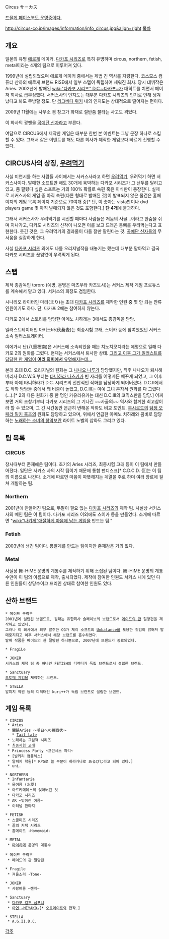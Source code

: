 
Circus
サーカス

[https://www.facebook.com/circus1111?fref=ts 드물게 페이스북도 운영중이다.]

http://circus-co.jp/images/information/info_circus.jpg&align=right [[목차]]
== 개요 ==
일본의 유명 [[에로게]] 메이커. [[다카포 시리즈]]로 특히 유명하며 circus, northern, fetish, metal이라는 4개의 팀으로 이루어져 있다.

1999년에 설립되었으며 에로게 메이커 중에서는 제법 긴 역사를 자랑한다. 코스모스 컴퓨터 산하의 에로게 브랜드 RISE에서 일부 스텝이 독립하여 세워진 회사. 당시 데뷔작은 Aries.
2002년에 발매된 [[wiki:"다카포 시리즈" D.C.~다카포~]]가 대히트를 치면서 메이저 회사로 급부상했다. 서커스사의 인지도는 대부분 다카포 시리즈의 인기로 인해 생겨났다고 봐도 무방할 정도. 단 [[리그베다 위키]] 내의 인지도는 상대적으로 떨어지는 편이다.

2009년 11월에는 사무소 겸 창고가 화재로 절반쯤 불타는 사고도 겪었다.

이 화사의 광팬을 [[곡예단 신자]]라고 부른다.

여담으로 CIRCUS에서 제작한 게임은 대부분 한번 본 이벤트는 그냥 문장 하나로 스킵할 수 있다. 그래서 같은 이벤트를 해도 다른 회사가 제작한 게임보다 빠르게 진행할 수 있다.

== CIRCUS사의 상징, [[우려먹기]] ==
사실 미연시를 하는 사람들 사이에서는 서커스사라고 하면 [[우려먹기]], 우려먹기 하면 서커스사이다. 발매한 소프트만 해도 30개에 육박하는 다카포 시리즈가 그 선두를 달리고 있고, 좀 팔렸다 싶은 소프트는 거의 100% 확률로 속편 혹은 이식판이 등장한다. 실제로 서커스사의 게임 중 아직 속편(다른 형태로 발매된 것)이 발표되지 않은 물건은 홈페이지의 게임 목록 페이지 기준으로 70여개 중[* 단, 이 숫자는 vista판이나 dvd players game 및 아직 발매되지 않은 것도 포함한다.] '''단 4개'''에 불과하다. 

그래서 서커스사가 우려먹기를 시전할 때마다 사람들은 저놈의 사골...이라고 한숨을 쉬며 지나가고, 다카포 시리즈의 신작이 나오면 이를 보고 드래곤 통뼈를 우려먹는다고 표현한다. 웃긴 것은, 그 우려먹기의 결과물이 다들 잘만 팔린다는 것. [[곡예단 신자]]들의 무서움을 실감하게 한다. 

사실 [[다카포 시리즈]] 외에도 나름 오리지널작을 내놓기는 했는데 대부분 말아먹고 결국 다카포 시리즈를 끊임없이 우려먹게 된다.

== 스탭 ==
제작 총감독인 tororo (예명, 본명은 마츠무라 카즈토시)는 서커스 제작 게임 프로듀스를 계속해서 맡고 있다. 서커스의 회장도 겸임한다.

시나리오 라이터인 마리(まり)는 초대 [[다카포 시리즈]]를 제작한 인원 중 몇 안 되는 잔류 인원이기도 하다. 단, 다카포 2에는 참여하지 않는다.

다카포 2에서 스토리를 담당한 아메노 치하레는 3에서도 총감독을 담당.

일러스트레이터인 아키소바(秋蕎麦)는 최종시험 고래, 스이카 등에 참여했었던 서커스 소속 일러스트레이터.

야에가시 난(八重樫南)은 서커스에 소속되었을 때는 치노치모치라는 예명으로 일해 다카포 2의 원화를 그렸다. 현재는 서커스에서 퇴사한 상태. [[섬란 카구라|그리고 이후 그가 일러스트를 담당한 한 게임이 '''여러 의미에서''' 유명해지는데...]]

본래 초대 D.C. 오리지널의 원화는 그 [[나나오 나루]]가 담당했지만, 직후 나나오가 퇴사해버리자 D.C.W.S.부터는 [[타니하라 나츠키]]가 빈 자리를 어떻게든 메꾸게 되었고, 그 이후부터 아예 타니하라가 D.C. 시리즈의 전반적인 작화를 담당하게 되어버렸다. D.C.II에서도 작화 담당들 중에서 꽤 비중이 높았고, D.C.III는 아예 그녀 혼자서 원화를 다 그렸다(...).[* 2의 다른 원화가 중 한 명인 카유라유카는 대신 D.C.III의 코믹스판을 담당.] 어찌보면 거의 초창기부터 다카포 시리즈의 그 기나긴 ~~사골의~~ 역사와 함께한 최고참이라 할 수 있으며, 그 긴 시간동안 은근히 변해온 작화도 비교 포인트.
[[부시로드]]의 [[탐정 오페라 밀키 홈즈]]의 원화도 담당하고 있으며, 위에서 언급한 아메노 치하레와 콤비로 담당하는 [[노래하는 소녀의 창악보]]란 라이트 노벨의 삽화도 그리고 있다.

== 팀 목록 ==
=== CIRCUS ===
창사때부터 존재해온 팀이다. 초기의 Aries 시리즈, 최종시험 고래 등이 이 팀에서 만들어졌다. 일단은 서커스 사의 시작 팀이기 때문에 통합 팬디스크[* C.D.C.D. 등]는 이 팀의 이름으로 나간다.
소개에 따르면 마음이 따뜻해지는 계열을 주로 하며 여러 장르에 걸쳐 개발하는 팀.

=== Northern ===
2001년에 만들어진 팀으로, 두말이 필요 없는 [[다카포 시리즈]]의 제작 팀. 사실상 서커스사의 메인 팀은 이 팀이다. 다카포 시리즈 이외에도 스이카 등을 만들었다.
소개에 따르면 "[[wiki:"나키게"애절하게 마음에 남는 게임]]을 만드는 팀."

=== Fetish ===
2003년에 생긴 팀이다. 뽕빨계를 만드는 팀이지만 존재감은 거의 없다.

=== Metal ===
사실상 舞-HiME 운명의 계통수를 제작하기 위해 소집된 팀이다. 舞-HiME 운명의 계통수만이 이 팀의 이름으로 제작, 출시되었다. 제작에 참여한 인원도 서커스 내에 있던 다른 인원들이 상당수이고 프리인 상태로 참여한 인원도 있다.

== 산하 브랜드 ==
 * 메이드 구락부
 2001년에 설립된 브랜드로, 원래는 유한회사 슬레이브의 브랜드로서 [[메이드의 관]] 절망편을 제작하고 있었다.
 그러나 이 회사에서 외부 발주한 CG가 체리 소프트의 [[Unbalance]]를 도용한 것임이 밝혀져 발매중지되고 이후 서커스에서 해당 브랜드를 흡수하였다.
 발매 작품은 메이드의 관 절망편 하나뿐으로, 2007년에 브랜드가 종료되었다.

 * FragiLe

 * JOKER
 서커스의 제작 팀 중 하나인 FETISH의 디렉터가 독립 브랜드로서 설립한 브랜드.

 * Sanctuary
 [[오토메 게임]]을 제작하는 브랜드. 

 * STELLA
 알피지 학원 등의 디렉터인 kuri++가 독립 브랜드로 설립한 브랜드.

== 게임 목록 ==
 * CIRCUS
  * Aries
  * 闇鍋Aries ～明日への挑戦状～
    * [[Tail tale]]
  * 노래하는 그림책 시리즈
  * [[최종시험 고래]]
  * Princess Party ~프린세스 파티~
  * [발키리 컴플렉스]
  * 알피지 학원[* RPG로 쓸 부분이 히라가나로 あるぴじ라고 되어 있다.]
  * uni.

 * NORTHERN
  * Infantaria
  * 물여름 (水夏)
  * 아르키메데스의 잊어버린 것
  * [[다카포 시리즈]]
  * AR ~잊혀진 여름~
  * 이터널 판타지

 * FETISH
  * 스쿨미즈 시리즈
  * 끝의 저택 시리즈
  * 홈메이드 -Homemaid-

 * METAL
  * [[마이히메]] 운명의 계통수

 * 메이드 구락부
  * 메이드의 관 절망편

 * Fragile
  * 겨울소리 -Tone-

 * JOKER
  * 사랑여름 ~렌게~

 * Sanctuary
  * [[다카포 걸즈 심포니]]
  * [[아연 ~MIYAKO~]][* [[오토메이트]]와 합작.]

 * STELLA
  * A.G.II.D.C.

[[각주]]
